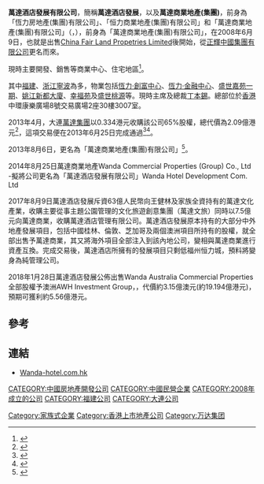 '''萬達酒店發展有限公司'''，簡稱'''萬達酒店發展'''，以及'''萬達商業地產(集團)'''，前身為「恆力房地產(集團)有限公司」、「恒力商業地產(集團)有限公司」和「萬達商業地產(集團)有限公司」（'''{{lang-en|WANDA HOTEL DEVELOPMENT COMPANY LIMITED}}'''，{{hkex|0169}}），前身為「萬達商業地產(集團)有限公司」，在2008年6月9日，也就是出售[[China_Fair_Land_Propetries_Limited|China Fair Land Propetries Limited]]後開始，從[[正輝中國集團有限公司|正輝中國集團有限公司]]更名而來。

現時主要開發、銷售等商業中心、住宅地區<ref>{{Cite web |url=http://www.wanda-cp.com.hk/html/index.html |title=萬達商業地產(集團)有限公司簡介 |accessdate=2013-08-11 |archiveurl=https://web.archive.org/web/20130810102936/http://www.wanda-cp.com.hk/html/index.html |archivedate=2013-08-10 |deadurl=yes }}</ref>。

其中[[福建|福建]]、[[浙江|浙江]][[寧波|寧波]]為多，物業包括[[恆力·創富中心|恆力·創富中心]]、[[恆力·金融中心|恆力·金融中心]]、[[盛世嘉苑一期|盛世嘉苑一期]]、[[姚江新都大廈|姚江新都大廈]]、[[幸福苑|幸福苑]]及[[盛世桃源|盛世桃源]]等。現時主席及總裁[[丁本錫|丁本錫]]。總部位於[[香港|香港]]中環康樂廣場8號交易廣場2座30樓3007室。

2013年4月，大連[[萬達集團|萬達集團]]以0.334港元收購該公司65%股權，總代價為2.09億港元<ref>{{Cite web |url=http://www.wanda-hotel.com.hk/attachment/20130410123201001626259_tc.pdf |title=收購通告（一） |access-date=2019-07-28 |archive-date=2019-07-28 |archive-url=https://web.archive.org/web/20190728115039/http://www.wanda-hotel.com.hk/attachment/20130410123201001626259_tc.pdf |dead-url=no }}</ref>，這項交易便在2013年6月25日完成通過<ref>{{Cite web |url=http://www.wanda-hotel.com.hk/attachment/20130702193201001687117_tc.pdf |title=收購通告（二） |access-date=2019-07-28 |archive-date=2019-07-28 |archive-url=https://web.archive.org/web/20190728115040/http://www.wanda-hotel.com.hk/attachment/20130702193201001687117_tc.pdf |dead-url=no }}</ref><ref>{{Cite web |url=http://www.wanda-hotel.com.hk/attachment/20130724121702001699995_tc.pdf |title=收購通告（三） |access-date=2019-07-28 |archive-date=2019-07-28 |archive-url=https://web.archive.org/web/20190728115039/http://www.wanda-hotel.com.hk/attachment/20130724121702001699995_tc.pdf |dead-url=no }}</ref>。

2013年8月6日，更名為「萬達商業地產(集團)有限公司」<ref>{{Cite web |url=http://www.wanda-hotel.com.hk/attachment/20130806190201001710336_tc.pdf |title=更名通告 |access-date=2019-07-28 |archive-date=2019-07-28 |archive-url=https://web.archive.org/web/20190728115037/http://www.wanda-hotel.com.hk/attachment/20130806190201001710336_tc.pdf |dead-url=no }}</ref>。

2014年8月25日萬達商業地產Wanda Commercial Properties (Group) Co., Ltd -擬將公司更名為「萬達酒店發展有限公司」Wanda Hotel Development Com. Ltd

2017年8月9日萬達酒店發展斥資63億人民幣向王健林及家族全資持有的萬達文化產業，收購主要從事主題公園管理的文化旅遊創意集團（萬達文旅）同時以7.5億元向萬達商業，收購萬達酒店管理有限公司。萬達酒店發展原本持有的大部分中外地產發展項目，包括中國桂林、倫敦、芝加哥及兩個澳洲項目所持有的股權，就全部出售予萬達商業，其又將海外項目全部注入到該內地公司，變相與萬達商業進行資產互換。完成交易後，萬達酒店所擁有的發展項目只剩低福州恒力城，預料將變身為純管理公司。

2018年1月28日萬達酒店發展公佈出售Wanda Australia Commercial Properties全部股權予澳洲AWH Investment Group，，代價約3.15億澳元(約19.194億港元)，預期可獲利約5.56億港元。

==參考==
{{reflist}}

==連結==
*[http://wanda-hotel.com.hk/ Wanda-hotel.com.hk] {{Wayback|url=http://wanda-hotel.com.hk/ |date=20200922224252 }}

{{万达集团}}
[[CATEGORY:中國房地產開發公司|CATEGORY:中國房地產開發公司]]
[[CATEGORY:中國民營企業|CATEGORY:中國民營企業]]
[[CATEGORY:2008年成立的公司|CATEGORY:2008年成立的公司]]
[[Category:家族式企業|Category:家族式企業]]
[[CATEGORY:福建公司|CATEGORY:福建公司]]
[[CATEGORY:大連公司|CATEGORY:大連公司]]
[[Category:香港上市地產公司|Category:香港上市地產公司]]
[[Category:万达集团|Category:万达集团]]